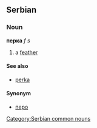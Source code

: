 ==Serbian==
===Noun===
'''перка''' ''f s''
#a [[feather]]
====See also====
*[[perka]]
====Synonym====
*[[перо]]
[[Category:Serbian common nouns]]